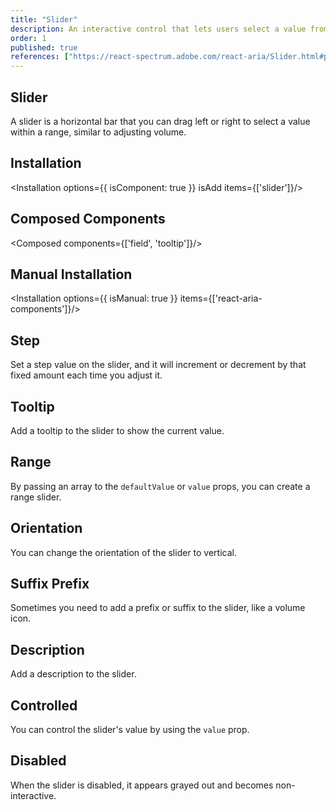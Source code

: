 ```yaml
---
title: "Slider"
description: An interactive control that lets users select a value from a range by dragging a handle horizontally or vertically.
order: 1
published: true
references: ["https://react-spectrum.adobe.com/react-aria/Slider.html#props"]
---
```


## Slider
A slider is a horizontal bar that you can drag left or right to select a value within a range, similar to adjusting volume.
<How minW72 toUse="controls/slider/slider-demo" />

## Installation
<Installation options={{ isComponent: true }} isAdd items={['slider']}/>

## Composed Components
<Composed components={['field', 'tooltip']}/>

## Manual Installation
<Installation  options={{ isManual: true }} items={['react-aria-components']}/>

<SourceCode toShow='slider'/>

## Step
Set a step value on the slider, and it will increment or decrement by that fixed amount each time you adjust it.
<How minW72 toUse="controls/slider/slider-step-demo" />

## Tooltip
Add a tooltip to the slider to show the current value.
<How minW72 toUse="controls/slider/slider-tooltip-demo" />

## Range
By passing an array to the `defaultValue` or `value` props, you can create a range slider.
<How minW72 toUse="controls/slider/slider-range-demo" />

## Orientation
You can change the orientation of the slider to vertical.
<How minW72 toUse="controls/slider/slider-orientation-demo" />

## Suffix Prefix
Sometimes you need to add a prefix or suffix to the slider, like a volume icon.
<How minW72 toUse="controls/slider/slider-prefix-suffix-demo" />

## Description
Add a description to the slider.
<How minW72 toUse="controls/slider/slider-description-demo" />

## Controlled
You can control the slider's value by using the `value` prop.
<How minW72 toUse="controls/slider/slider-controlled-demo" />

## Disabled
When the slider is disabled, it appears grayed out and becomes non-interactive.
<How minW72 toUse="controls/slider/slider-disabled-demo" />
